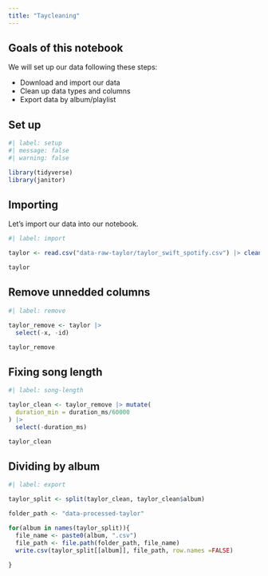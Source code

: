 ```yaml
---
title: "Taycleaning"
---
```


## Goals of this notebook

We will set up our data following these steps:

- Download and import our data
- Clean up data types and columns
- Export data by album/playlist

## Set up

```r

#| label: setup
#| message: false
#| warning: false

library(tidyverse)
library(janitor)

```

## Importing

Let's import our data into our notebook.

```r

#| label: import

taylor <- read.csv("data-raw-taylor/taylor_swift_spotify.csv") |> clean_names()

taylor
```

## Remove unnedded columns

```r

#| label: remove

taylor_remove <- taylor |>
  select(-x, -id)

taylor_remove

```

## Fixing song length

```r

#| label: song-length

taylor_clean <- taylor_remove |> mutate(
  duration_min = duration_ms/60000
) |>
  select(-duration_ms)

taylor_clean

```

## Dividing by album

```r

#| label: export

taylor_split <- split(taylor_clean, taylor_clean$album)

folder_path <- "data-processed-taylor"

for(album in names(taylor_split)){
  file_name <- paste0(album, ".csv")
  file_path <- file.path(folder_path, file_name)
  write.csv(taylor_split[[album]], file_path, row.names =FALSE)
  
}
```

